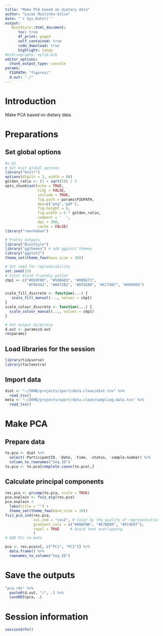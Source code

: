 ```yaml
---
title: "Make PCA based on dietary data"
author: "Lucas Moitinho-Silva"
date: "`r Sys.Date()`"
output:
   BiocStyle::html_document:
      toc: true
      df_print: paged
      self_contained: true
      code_download: true
      highlight: tango
#bibliography: mylib.bib
editor_options:
  chunk_output_type: console
params:
  FIGPATH: "figures/"
  d.out: "./"
---
```



# Introduction

Make PCA based on dietary data.

# Preparations


## Set global options

```r
#v.01
# Set knit global options
library("knitr")
options(digits = 2, width = 80)
golden_ratio <- (1 + sqrt(5)) / 2
opts_chunk$set(echo = TRUE,
               tidy = FALSE,
               include = TRUE,
               fig.path = params$FIGPATH,
               dev=c("png",'pdf'),
               fig.height = 6,
               fig.width = 5 * golden_ratio,
               comment = '  ',
               dpi = 300,
               cache = FALSE)
library("rmarkdown")

# Pretty outputs
library("BiocStyle")
library("ggthemes") # add ggplot2 themes
library("ggplot2")
theme_set(theme_few(base_size = 10))

# Set seed for reproducibility
set.seed(13)
# Color blind friendly pallet
cbp1 <- c("#E69F00", "#56B4E9", "#009E73",
          "#F0E442", "#0072B2", "#D55E00", "#CC79A7", "#999999")

scale_fill_discrete <- function(...) {
   scale_fill_manual(..., values = cbp1)
}
scale_colour_discrete <- function(...) {
  scale_colour_manual(..., values = cbp1)
}

# Set output directory
d.out <- params$d.out
rm(params)
```


## Load libraries for the session

```r
library(tidyverse)
library(factoextra)
```

## Import data
```r
diet <- "~/IKMB/projects/sport/data.clean/diet.tsv" %>% 
  read_tsv()
meta <- "~/IKMB/projects/sport/data.clean/sampling.data.tsv" %>% 
  read_tsv()
```

# Make PCA

## Prepare data
```r
to.pca <- diet %>% 
  select(-ParticipantID, -Date, -time, -status, -sample.number) %>% 
  column_to_rownames("Seq.ID")
to.pca <- to.pca[complete.cases(to.pca),]
```

## Calculate principal components
```r
res.pca <- prcomp(to.pca, scale = TRUE)
pca.explain <- fviz_eig(res.pca)
pca.explain +
  labs(title = "") +
  theme_set(theme_few(base_size = 10))
fviz_pca_ind(res.pca,
             col.ind = "cos2", # Color by the quality of representation
             gradient.cols = c("#00AFBB", "#E7B800", "#FC4E07"),
             repel = TRUE     # Avoid text overlapping
             )
# ADD PCs to meta

pca <- res.pca$x[, c("PC1", "PC2")] %>% 
  data.frame() %>% 
  rownames_to_column("Seq.ID")
```

# Save the outputs

```r
"pca.rds" %>% 
  paste0(d.out, "/", .) %>% 
  saveRDS(pca, .)
```

# Session information

```r
sessionInfo()
```
